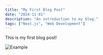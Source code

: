 ```yaml
---
title: "My First Blog Post"
date: "2024-11-01"
description: "An introduction to my blog."
tags: ["Next.js", "Web Development"]
---
```

This is my first blog post!

<img
  src="/posts/init/exam.jpg"
  alt="Example"
  width={800}
  height={400}
/>
